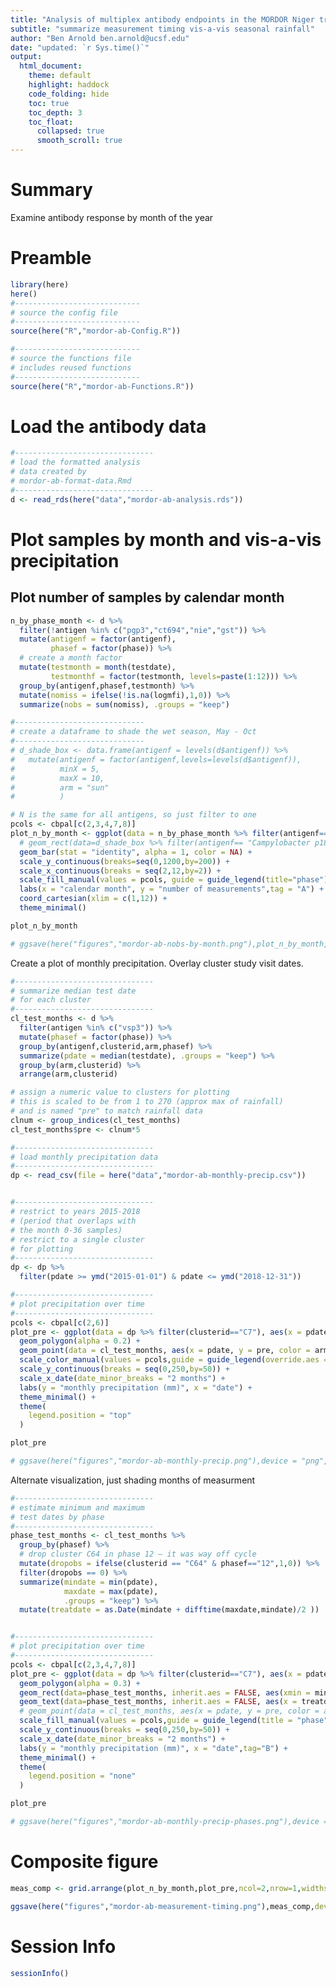 ```yaml
---
title: "Analysis of multiplex antibody endpoints in the MORDOR Niger trial"
subtitle: "summarize measurement timing vis-a-vis seasonal rainfall"
author: "Ben Arnold ben.arnold@ucsf.edu"
date: "updated: `r Sys.time()`"
output: 
  html_document:
    theme: default
    highlight: haddock
    code_folding: hide
    toc: true
    toc_depth: 3
    toc_float:
      collapsed: true
      smooth_scroll: true
---
```


# Summary

Examine antibody response by month of the year

# Preamble

```r
library(here)
here()
#----------------------------
# source the config file
#----------------------------
source(here("R","mordor-ab-Config.R"))

#----------------------------
# source the functions file
# includes reused functions
#----------------------------
source(here("R","mordor-ab-Functions.R"))
```

# Load the antibody data

```r
#-------------------------------
# load the formatted analysis
# data created by
# mordor-ab-format-data.Rmd
#-------------------------------
d <- read_rds(here("data","mordor-ab-analysis.rds"))


```




# Plot samples by month and vis-a-vis precipitation


## Plot number of samples by calendar month

```r
n_by_phase_month <- d %>%
  filter(!antigen %in% c("pgp3","ct694","nie","gst")) %>%
  mutate(antigenf = factor(antigenf),
         phasef = factor(phase)) %>%
  # create a month factor
  mutate(testmonth = month(testdate),
         testmonthf = factor(testmonth, levels=paste(1:12))) %>%
  group_by(antigenf,phasef,testmonth) %>%
  mutate(nomiss = ifelse(!is.na(logmfi),1,0)) %>%
  summarize(nobs = sum(nomiss), .groups = "keep")

#-----------------------------
# create a dataframe to shade the wet season, May - Oct
#-----------------------------
# d_shade_box <- data.frame(antigenf = levels(d$antigenf)) %>%
#   mutate(antigenf = factor(antigenf,levels=levels(d$antigenf)),
#          minX = 5, 
#          maxX = 10,
#          arm = "sun"
#          )

# N is the same for all antigens, so just filter to one
pcols <- cbpal[c(2,3,4,7,8)]
plot_n_by_month <- ggplot(data = n_by_phase_month %>% filter(antigenf== "Campylobacter p18"), aes(x = testmonth, y = nobs, fill = phasef)) +
  # geom_rect(data=d_shade_box %>% filter(antigenf== "Campylobacter p18"), inherit.aes = FALSE, aes(xmin = minX, xmax = maxX, ymin = 0, ymax = 1200), alpha=0.1) +
  geom_bar(stat = "identity", alpha = 1, color = NA) +
  scale_y_continuous(breaks=seq(0,1200,by=200)) +
  scale_x_continuous(breaks = seq(2,12,by=2)) +
  scale_fill_manual(values = pcols, guide = guide_legend(title="phase")) +
  labs(x = "calendar month", y = "number of measurements",tag = "A") +
  coord_cartesian(xlim = c(1,12)) +
  theme_minimal()

plot_n_by_month

# ggsave(here("figures","mordor-ab-nobs-by-month.png"),plot_n_by_month,device = "png",width = 6, height = 4)

```


Create a plot of monthly precipitation. Overlay cluster study visit dates.

```r
#-------------------------------
# summarize median test date
# for each cluster
#-------------------------------
cl_test_months <- d %>%
  filter(antigen %in% c("vsp3")) %>%
  mutate(phasef = factor(phase)) %>%
  group_by(antigenf,clusterid,arm,phasef) %>%
  summarize(pdate = median(testdate), .groups = "keep") %>%
  group_by(arm,clusterid) %>%
  arrange(arm,clusterid)

# assign a numeric value to clusters for plotting
# this is scaled to be from 1 to 270 (approx max of rainfall)
# and is named "pre" to match rainfall data
clnum <- group_indices(cl_test_months)
cl_test_months$pre <- clnum*5

#-------------------------------
# load monthly precipitation data
#-------------------------------
dp <- read_csv(file = here("data","mordor-ab-monthly-precip.csv"))


#-------------------------------
# restrict to years 2015-2018
# (period that overlaps with
# the month 0-36 samples)
# restrict to a single cluster
# for plotting
#-------------------------------
dp <- dp %>%
  filter(pdate >= ymd("2015-01-01") & pdate <= ymd("2018-12-31")) 

#-------------------------------
# plot precipitation over time
#-------------------------------
pcols <- cbpal[c(2,6)]
plot_pre <- ggplot(data = dp %>% filter(clusterid=="C7"), aes(x = pdate, y = pre)) +
  geom_polygon(alpha = 0.2) +
  geom_point(data = cl_test_months, aes(x = pdate, y = pre, color = arm), alpha = 1, size = 0.7) +
  scale_color_manual(values = pcols,guide = guide_legend(override.aes = list(alpha=1, size = 2))) +
  scale_y_continuous(breaks = seq(0,250,by=50)) +
  scale_x_date(date_minor_breaks = "2 months") +
  labs(y = "monthly precipitation (mm)", x = "date") +
  theme_minimal() +
  theme(
    legend.position = "top"
  )

plot_pre

# ggsave(here("figures","mordor-ab-monthly-precip.png"),device = "png", width = 8, height = 4)

```

Alternate visualization, just shading months of measurment

```r

#-------------------------------
# estimate minimum and maximum
# test dates by phase
#-------------------------------
phase_test_months <- cl_test_months %>%
  group_by(phasef) %>%
  # drop cluster C64 in phase 12 — it was way off cycle
  mutate(dropobs = ifelse(clusterid == "C64" & phasef=="12",1,0)) %>%
  filter(dropobs == 0) %>%
  summarize(mindate = min(pdate),
            maxdate = max(pdate), 
            .groups = "keep") %>%
  mutate(treatdate = as.Date(mindate + difftime(maxdate,mindate)/2 ))


#-------------------------------
# plot precipitation over time
#-------------------------------
pcols <- cbpal[c(2,3,4,7,8)]
plot_pre <- ggplot(data = dp %>% filter(clusterid=="C7"), aes(x = pdate, y = pre)) +
  geom_polygon(alpha = 0.3) +
  geom_rect(data=phase_test_months, inherit.aes = FALSE, aes(xmin = mindate, xmax = maxdate, ymin = 0, ymax = 250, fill = phasef), alpha=0.3, color =NA) +
  geom_text(data=phase_test_months, inherit.aes = FALSE, aes(x = treatdate,  y = 240, label = phasef),color = pcols) +
  # geom_point(data = cl_test_months, aes(x = pdate, y = pre, color = arm), alpha = 1, size = 0.7) +
  scale_fill_manual(values = pcols,guide = guide_legend(title = "phase",override.aes = list(alpha=1, size = 2))) +
  scale_y_continuous(breaks = seq(0,250,by=50)) +
  scale_x_date(date_minor_breaks = "2 months") +
  labs(y = "monthly precipitation (mm)", x = "date",tag="B") +
  theme_minimal() +
  theme(
    legend.position = "none"
  )

plot_pre

# ggsave(here("figures","mordor-ab-monthly-precip-phases.png"),device = "png", width = 6, height = 2.5)

```


# Composite figure

```r
meas_comp <- grid.arrange(plot_n_by_month,plot_pre,ncol=2,nrow=1,widths=c(2,3))

ggsave(here("figures","mordor-ab-measurement-timing.png"),meas_comp,device="png",height=3,width=9)

```




# Session Info
```r
sessionInfo()
```


